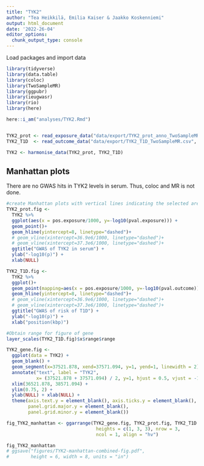 ---
title: "TYK2"
author: "Tea Heikkilä, Emilia Kaiser & Jaakko Koskenniemi"
output: html_document
date: '2022-26-04'
editor_options:
  chunk_output_type: console
---

  Load packages and import data
```{r}
library(tidyverse)
library(data.table)
library(coloc)
library(TwoSampleMR)
library(ggpubr)
library(ieugwasr)
library(rio)
library(here)

here::i_am("analyses/TYK2.Rmd")


TYK2_prot <- read_exposure_data("data/export/TYK2_prot_anno_TwoSampleMR.csv", sep=",")
TYK2_T1D  <- read_outcome_data("data/export/TYK2_T1D_TwoSampleMR.csv", sep=",")

TYK2 <- harmonise_data(TYK2_prot, TYK2_T1D)

```

## Manhattan plots

There are no GWAS hits in TYK2 levels in serum. Thus, coloc and MR is not done.

```{r, echo = FALSE}
#create Manhattan plots with vertical lines indicating the selected area (see below 2.4)
TYK2_prot.fig <-
  TYK2 %>%
  ggplot(aes(x = pos.exposure/1000, y=-log10(pval.exposure))) +
  geom_point()+
  geom_hline(yintercept=8, linetype="dashed")+
  # geom_vline(xintercept=36.9e6/1000, linetype="dashed")+
  # geom_vline(xintercept=37.3e6/1000, linetype="dashed")+
  ggtitle("GWAS of TYK2 in serum") +
  ylab("-log10(p)") +
  xlab(NULL)

TYK2_T1D.fig <-
  TYK2 %>%
  ggplot()+
  geom_point(mapping=aes(x = pos.exposure/1000, y=-log10(pval.outcome))) +
  geom_hline(yintercept=8, linetype="dashed")+
  # geom_vline(xintercept=36.9e6/1000, linetype="dashed")+
  # geom_vline(xintercept=37.3e6/1000, linetype="dashed")+
  ggtitle("GWAS of risk of T1D") +
  ylab("-log10(p)") +
  xlab("position(kbp)")

#Obtain range for figure of gene
layer_scales(TYK2_T1D.fig)$x$range$range

TYK2_gene.fig <-
  ggplot(data = TYK2) +
  geom_blank() +
  geom_segment(x=37521.878, xend=37571.094, y=1, yend=1, linewidth = 2) +
  annotate("text", label = "TYK2",
           x= (37521.878 + 37571.094) / 2, y=1, hjust = 0.5, vjust = -1) +
  xlim(36521.878, 38571.094) +
  ylim(0.75, 2) +
  ylab(NULL) + xlab(NULL) +
  theme(axis.text.y = element_blank(), axis.ticks.y = element_blank(),
        panel.grid.major.y = element_blank(),
        panel.grid.minor.y = element_blank())

fig_TYK2_manhattan <- ggarrange(TYK2_gene.fig, TYK2_prot.fig, TYK2_T1D.fig,
                                 heights = c(1, 3, 3), nrow = 3,
                                 ncol = 1, align = "hv")

fig_TYK2_manhattan
# ggsave("figures/TYK2-manhattan-combined-fig.pdf",
#        height = 6, width = 8, units = "in")
```


